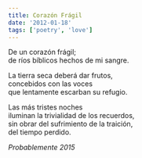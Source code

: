 ```yaml
---
title: Corazón Frágil
date: '2012-01-18'
tags: ['poetry', 'love']
---
```


<div className="italic">
De un corazón frágil;<br/>
de ríos bíblicos hechos de mi sangre.<br/>

La tierra seca deberá dar frutos,<br/>
concebidos con las voces<br/>
que lentamente escarban su refugio.<br/>

Las más tristes noches<br/>
iluminan la trivialidad de los recuerdos,<br/>
sin obrar del sufrimiento de la traición,<br/>
del tiempo perdido.<br/>
</div>

*Probablemente 2015*